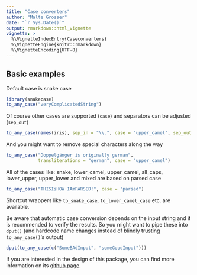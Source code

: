 ```yaml
---
title: "Case converters"
author: "Malte Grosser"
date: "`r Sys.Date()`"
output: rmarkdown::html_vignette
vignette: >
  %\VignetteIndexEntry{Caseconverters}
  %\VignetteEngine{knitr::rmarkdown}
  %\VignetteEncoding{UTF-8}
---
```


## Basic examples

Default case is snake case

```r
library(snakecase)
to_any_case("veryComplicatedString")
```

Of course other cases are supported (`case`) and separators can be adjusted (`sep_out`)

```r
to_any_case(names(iris), sep_in = "\\.", case = "upper_camel", sep_out = " ")
```

And you might want to remove special characters along the way

```r
to_any_case("Doppelgänger is originally german", 
            transliterations = "german", case = "upper_camel")
```

All of the cases like: snake, lower_camel, upper_camel, all_caps, lower_upper, upper_lower and mixed are based on parsed case

```r
to_any_case("THISIsHOW IAmPARSED!", case = "parsed")
```

Shortcut wrappers like `to_snake_case`, `to_lower_camel_case` etc. are available.

Be aware that automatic case conversion depends on the input string and it is recommended to verify the results. So you might want to pipe these into `dput()` (and hardcode name changes instead of blindly trusting `to_any_case()`'s output)

```r
dput(to_any_case(c("SomeBAdInput", "someGoodInput")))
```

If you are interested in the design of this package, you can find more information on its [github page](https://github.com/Tazinho/snakecase).